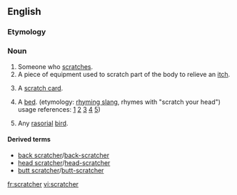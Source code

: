 ==English==

===Etymology===
{{suffix|scratch|er}}

===Noun===
{{en-noun}}

# Someone who [[scratch]]es.
# A piece of equipment used to scratch part of the body to relieve an [[itch]].
# {{context|lottery}} A [[scratch card]].
# A [[bed]]. (etymology: [[rhyming slang]], rhymes with "scratch your head") usage references: [http://theproject366things.blogspot.com/2010/09/thing-158-milk-market.html] [http://publicaddress.net/default,4110.sm] [http://www.triskelartscentre.ie/issc/] [http://www.boards.ie/vbulletin/showthread.php?t=2056009813] [http://www.druidschool.com/site/1030100/page/901713])
# {{zoology}} Any [[rasorial]] [[bird]].

{{Webster 1913}}

====Derived terms====
* [[back scratcher]]/[[back-scratcher]]
* [[head scratcher]]/[[head-scratcher]]
* [[butt scratcher]]/[[butt-scratcher]]

[[fr:scratcher]]
[[vi:scratcher]]
